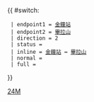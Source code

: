 {{ #switch: {{{format|}}}
  | endpoint1 = [[金鐘站]]
  | endpoint2 = [[畢拉山]]
  | direction = 2
  | status = 
  | inline = [[金鐘站]] ↔ [[畢拉山]]
  | normal =
  | full =
}}<noinclude>[[Category:港島專線小巴路線模板|24M]]</noinclude>